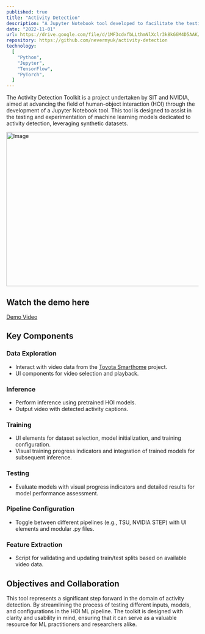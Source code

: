 ```yaml
---
published: true
title: "Activity Detection"
description: "A Jupyter Notebook tool developed to facilitate the testing of ML models in human-object interaction."
date: "2022-11-01"
url: https://drive.google.com/file/d/1MF3cdxfbLLthmNlXclr3k8kG6M4D5AAK/view?usp=sharing
repository: https://github.com/nevermyuk/activity-detection
technology:
  [
    "Python",
    "Jupyter",
    "TensorFlow",
    "PyTorch",
  ]
---
```


The Activity Detection Toolkit is a project undertaken by SIT and NVIDIA, aimed at advancing the field of human-object interaction (HOI) through the development of a Jupyter Notebook tool. 
This tool is designed to assist in the testing and experimentation of machine learning models dedicated to activity detection, leveraging synthetic datasets.

<Image src="/activity-detection-inference.png" width="718" height="404" alt="Image" />

## Watch the demo here
[Demo Video](https://drive.google.com/file/d/1MF3cdxfbLLthmNlXclr3k8kG6M4D5AAK/view?usp=sharing)

## Key Components

### Data Exploration
- Interact with video data from the [Toyota Smarthome](https://project.inria.fr/toyotasmarthome/) project.
- UI components for video selection and playback.

### Inference
- Perform inference using pretrained HOI models.
- Output video with detected activity captions.

### Training
- UI elements for dataset selection, model initialization, and training configuration.
- Visual training progress indicators and integration of trained models for subsequent inference.

### Testing
- Evaluate models with visual progress indicators and detailed results for model performance assessment.

### Pipeline Configuration
- Toggle between different pipelines (e.g., TSU, NVIDIA STEP) with UI elements and modular .py files.

### Feature Extraction
- Script for validating and updating train/test splits based on available video data.

## Objectives and Collaboration

This tool represents a significant step forward in the domain of activity detection. By streamlining the process of testing different inputs, models, and configurations in the HOI ML pipeline.
The toolkit is designed with clarity and usability in mind, ensuring that it can serve as a valuable resource for ML practitioners and researchers alike.
